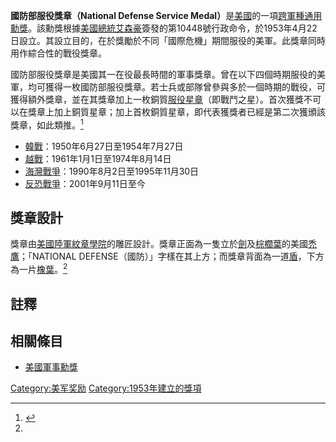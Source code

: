 {{軍事勳獎
| 名稱         = 國防部服役獎章
| 圖片         = [[File:National_Defense_Service_Medal.png|125px]]
| 圖片描述     = 國防部服役獎章正面
| 頒發單位     = [[美國國防部|美國國防部]]
| 頒發國家     = [[美國|美國]]
| 種類         = 服役獎章
| 頒授資格     = 
| 授予         = 在認可的「國際危機」期間服役的美軍士兵
| 戰役         = [[韓戰|韓戰]]、[[越戰|越戰]]、[[海灣戰爭|海灣戰爭]]、[[反恐戰爭|反恐戰爭]]
| 狀態         = 現役
| 描述         = 
| 橫扣         = 
| 設立時間     = 1953年4月22日
| 首次頒發     = 1950年6月27日（韓戰追授）
| 最近頒發     = 至今
| 頒發總數     = 
| 死後追授     = 
| 個人頒發總數 = 
| 受勳人數     = 
| 低級於       = 三軍各自的[[佔領服役獎章|佔領服役獎章]]
| 相當於       = 
| 高級於       = [[韓國服役獎章|韓國服役獎章]]
| 相關勳獎     = [[反恐戰爭服役獎章|反恐戰爭服役獎章]]
| 圖片2        = [[File:National_Defense_Service_Medal_ribbon.svg|100px]]<br />[[File:NDS_3B.PNG|250px]]
| 圖片描述2    = 國防部服役獎章勳表及飾帶圖樣，其中飾帶上有三枚銅質星章，代表士兵或部隊獲得四枚獎章。
}}
'''國防部服役獎章（National Defense Service Medal）'''是[[美國|美國]]的一項[[美軍跨軍種通用勳獎|跨軍種通用勳獎]]。該勳獎根據[[美國總統|美國總統]][[德懷特·艾森豪|艾森豪]]簽發的第10448號行政命令，於1953年4月22日設立。其設立目的，在於獎勵於不同「國際危機」期間服役的美軍。此獎章同時用作綜合性的戰役獎章。

國防部服役獎章是美國其一在役最長時間的軍事獎章。曾在以下四個時期服役的美軍，均可獲得一枚國防部服役獎章。若士兵或部隊曾參與多於一個時期的戰役，可獲得額外獎章，並在其獎章加上一枚銅質[[服役星章|服役星章]]（即戰鬥之星）。首次獲獎不可以在獎章上加上銅質星章；加上首枚銅質星章，即代表獲獎者已經是第二次獲頒該獎章，如此類推。<ref name=NMIL>{{Cite web |url=http://www.history.navy.mil/medals/ndsm.htm |title=Naval Historical Center homepage |accessdate=2011-08-04 |archive-date=2014-02-20 |archive-url=https://web.archive.org/web/20140220101024/http://www.history.navy.mil/medals/ndsm.htm |dead-url=no }}</ref>

*[[韓戰|韓戰]]：1950年6月27日至1954年7月27日
*[[越戰|越戰]]：1961年1月1日至1974年8月14日
*[[海灣戰爭|海灣戰爭]]：1990年8月2日至1995年11月30日
*[[反恐戰爭|反恐戰爭]]：2001年9月11日至今

== 獎章設計 ==

獎章由[[美國陸軍紋章學院|美國陸軍紋章學院]]的雕匠設計。獎章正面為一隻立於[[劍|劍]]及[[棕櫚葉|棕櫚葉]]的美國[[禿鷹|禿鷹]]；「NATIONAL DEFENSE（國防）」字樣在其上方；而獎章背面為一道[[盾|盾]]，下方為一片[[橡葉|橡葉]]。<ref name=NMIL/>

== 註釋 ==
{{reflist}}

== 相關條目 ==
{{commonscat|National Defensive Service Medal (United States)}}
* [[美國軍事勳獎|美國軍事勳獎]]

{{美軍跨軍種通用勳獎}}
{{美国参战、远征及服役勋章}}
[[Category:美军奖励|Category:美军奖励]]
[[Category:1953年建立的獎項|Category:1953年建立的獎項]]